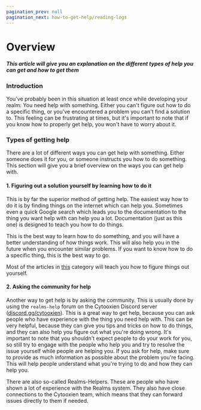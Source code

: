 ```yaml
---
pagination_prev: null
pagination_next: how-to-get-help/reading-logs
---
```


# Overview

##### This article will give you an explanation on the different types of help you can get and how to get them

### Introduction

You've probably been in this situation at least once while developing your realm: You need help with something.
Either you can't figure out how to do a specific thing, or you've encountered a problem you can't find a solution to.
This feeling can be frustrating at times, but it's important to note that if you know how to properly get help, you won't have to worry about it.

### Types of getting help

There are a lot of different ways you can get help with something. Either someone does it for you, or someone instructs you how to do something. This section will give you a brief overview on the ways you can get help with.

#### 1. Figuring out a solution yourself by learning how to do it

This is by far the superior method of getting help. The easiest way how to do it is by finding things on the internet which can help you.
Sometimes even a quick Google search which leads you to the documentation to the thing you want help with can help you a lot. Documentation (just as this one) is designed to teach you how to do things.

This is the best way to learn how to do something, and you will have a better understanding of how things work. This will also help you in the future when you encounter similar problems.
If you want to know how to do a specific thing, this is the best way to go.

Most of the articles in [this](../how-to-get-help) category will teach you how to figure things out yourself.

#### 2. Asking the community for help

Another way to get help is by asking the community. This is usually done by using the `realms-help` forum on the Cytooxien Discord server ([discord.gg/cytooxien](https://discord.gg/cytooxien)).
This is a great way to get help, because you can ask people who have experience with the thing you need help with. This can be very helpful, because they can give you tips and tricks on how to do things, and they can also help you figure out what you're doing wrong.
It's important to note that you shouldn't expect people to do your work for you, so still try to engage with the people who help you and try to resolve the issue yourself while people are helping you. If you ask for help, make sure to provide as much information as possible about the problem you're facing. This will help people understand what you're trying to do and how they can help you.

There are also so-called Realms-Helpers. These are people who have shown a lot of experience with the Realms system. They also have close connections to the Cytooxien team, which means that they can forward issues directly to them if needed.
